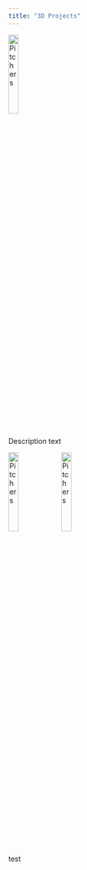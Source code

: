 ```yaml
---
title: "3D Projects"
---
```


<style> @import 'custom.css'; </style>

<!-- Pitchers -->
<div> 
<img src="../graphics/img/ceramics/pitchers_800_600.jpg" alt="Pitchers" width=20%> 
<p> Description text </p>
</div>

<div>
<img src="../graphics/img/ceramics/pitchers_800_600.jpg" alt="Pitchers" width=20%>
<img src="../graphics/img/ceramics/pitchers_800_600.jpg" alt="Pitchers" width=20%> 
</div>

test


